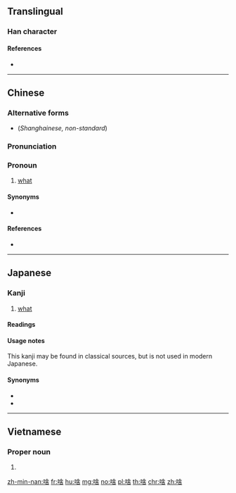 ==Translingual==

===Han character===
{{Han char|rn=30|rad=口|as=08|sn=11|four=68064|canj=ROMR,XROMR|ids=⿰口舍}}

====References====
* {{Han ref|kx=0196.261|dkj=03881|hdz=10643.060|uh=5565|ud=21861|bh=D4A3|bd=54435}}

----

==Chinese==
{{zh-forms}}

===Alternative forms===
* {{zh-l|薩/萨}} (''Shanghainese, non-standard'')

===Pronunciation===
{{zh-pron
|m=shá,shà
|c=saa1
|mn=siáⁿ/sáⁿ
|w=3sa
|cat=pron
}}

===Pronoun===
{{zh-pronoun}}

# {{context|Min Nan|Wu|dialectal Mandarin|lang=zh|sort=siáⁿ|sort2=3sa}} [[what]]
#: {{zh-usex|這 是 啥 物件？|'''What''' is this (thing)?|MN|tr=che sī siáⁿ mi̍h-kiāⁿ?}}
#: {{zh-usex|儂 辣 做 啥？|'''What''' are you doing?|SH}}
#: {{zh-usex|你 說 啥{shà} 來著[着]{zhe}？|'''What''' did you just say? (dialectal)}}

====Synonyms====
* {{zh-l|什麼/什么}}

====References====
* {{thcwd|7092}}

----

==Japanese==

===Kanji===
{{ja-kanji|grade=uc|rs=口08}}

# [[what]]

====Readings====
{{ja-readings
|on=[[しゃ]] (sha)
|kun=[[なに]] (nani), [[なんぞ]] (nanzo)
}}

====Usage notes====
This kanji may be found in classical sources, but is not used in modern Japanese.

====Synonyms====
* {{l|ja|何|tr=[[なに]], ''[[nani#Japanese|nani]]''}}
* {{l|ja|何ぞ|tr=[[なんぞ]], ''[[nanzo#Japanese|nanzo]]''}}

----

==Vietnamese==
{{vi-hantutab}}

===Proper noun===
{{vi-hantu|[[xá]], [[sá]]|rs=口08}}

# {{defn|vi}}

[[zh-min-nan:啥]]
[[fr:啥]]
[[hu:啥]]
[[mg:啥]]
[[no:啥]]
[[pl:啥]]
[[th:啥]]
[[chr:啥]]
[[zh:啥]]